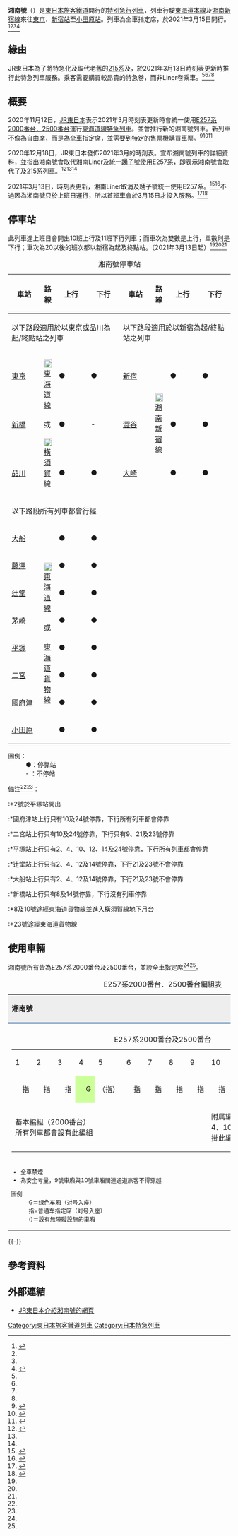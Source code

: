 {{Infobox rail service
| box_width       = 
|color            = #0C8C11
| name            = 湘南
| native_name     = {{lang|ja|湘南}}
| logo            = 
| logo_width      = 
| image           = JR East E257-2000 NA-10 Tokyo Shōnan 20210513.jpg
| image_width     = 
| caption         = E257系2000番台NA-10編成停靠於[[東京站|東京站]]<br>（2021年5月13日）
| type            = [[特別急行列車|特別急行列車]]
| status          = 運行中
| locale          = [[東京都|東京都]]、[[神奈川縣|神奈川縣]]
| predecessor     = {{Link-ja|湘南Liner|湘南ライナー}}（東京．品川為起/終點站）<br>{{Link-ja|早上好Liner新宿|おはようライナー新宿}}．{{Link-ja|回家Liner小田原|ホームライナー小田原}}（新宿為起/終點站）
| first           = 2021年3月15日
| last            = 
| successor       = 
| operator        = [[東日本旅客鐵道|東日本旅客鐵道]]（JR東日本）
| formeroperator  = 
| trainnumber     = 
| trainclass      = 
| ridership       = 
| start           = [[東京站|東京站]]．[[品川站|品川站]]．[[新宿站|新宿站]]
| stops           = 
| end             = [[小田原站|小田原站]]．[[平塚站|平塚站]]
| distance        = 
| journeytime     = 
| frequency       = 
| line_used       = [[山手線|山手線]]（[[山手貨物線|山手貨物線]]）<br>[[東海道本線|東海道本線]]（部分列車途徑[[品鶴線|品鶴線]]・[[東海道貨物線|東海道貨物線]]）
| class           = 普通車廂及[[綠色車廂|綠色車廂]]
| access          = 
| seating         = 全車指定席
| sleeping        = 
| autorack        = 
| catering        = 
| observation     = 
| entertainment   = 
| baggage         = 
| otherfacilities = 
| stock           = [[E257系#2000番台・2500番台|E257系2000番台．2500番台]]
| gauge           = {{RailGauge|1067mm}}
| el              = 直流1500V
| speed           = 
| owners          = 
| routenumber     = 
| map             = 
| map_state       = 
}}
'''湘南號'''（{{lang-ja|湘南}}）是[[東日本旅客鐵道|東日本旅客鐵道]]開行的[[特別急行列車|特別急行列車]]，列車行駛[[東海道線_(JR東日本)|東海道本線]]及[[湘南新宿線|湘南新宿線]]來往[[東京站|東京]]．[[新宿站|新宿站]]至[[小田原站|小田原站]]。列車為全車指定席，於2021年3月15日開行。<ref name=":2">{{Cite web|title=東海道線特急「湘南」「踊り子」のご案内|url=https://www.jreast.co.jp/ltd_exp/tokaido/|publisher=東日本旅客鐵道|language=ja|dead-url=yes|script-title=|access-date=2021-03-12|archive-date=2021-02-17|archive-url=https://web.archive.org/web/20210217155324/https://www.jreast.co.jp/ltd_exp/tokaido/}}</ref><ref name=":3" /><ref name=":1" /><ref name=":6">{{Cite web|script-title=ja:JR東日本、特急「湘南」上り10本・下り11本を設定 - E257系で運転|url=https://news.mynavi.jp/article/diagram2021-2/|accessdate=|date=2020-12-18|work=マイナビニュース|language=ja|archive-date=2020-12-18|archive-url=https://web.archive.org/web/20201218134813/https://news.mynavi.jp/article/diagram2021-2/|dead-url=no}}</ref>

==緣由==
JR東日本為了將{{Link-ja|湘南Liner|湘南ライナー}}特急化及取代老舊的[[JR東日本215系電力動車組|215系]]及{{Link-ja|日本國鐵185系電力動車組|国鉄185系電車|185系}}，於2021年3月13日時刻表更新時推行此特急列車服務。乘客需要購買較昂貴的特急卷，而非Liner卷乘車。<ref name=":2" /><ref name=":1" /><ref name=":4" /><ref name=":6" />

== 概要 ==
2020年11月12日，[[JR東日本|JR東日本]]表示2021年3月時刻表更新時會統一使用[[E257系#2000番台・2500番台|E257系2000番台．2500番台]]運行[[東海道線_(JR東日本)|東海道線]][[特急列車|特急列車]]。並會推行新的湘南號列車。新列車不像{{Link-ja|湘南Liner|湘南ライナー}}為自由席，而是為全車指定席，並需要到特定的[[售票機|售票機]]購買車票。<ref>{{Cite web|script-title=ja:東海道線特急が新しく生まれ変わります|url=https://www.jreast.co.jp/press/2020/20201112_ho02.pdf|date=2020-11-12|format=PDF|publisher=東日本旅客鐵道|language=ja|access-date=2021-03-12|archive-date=2020-11-14|archive-url=https://web.archive.org/web/20201114090150/https://www.jreast.co.jp/press/2020/20201112_ho02.pdf|dead-url=no}}</ref><ref name=":4">{{Cite web|script-title=ja:JR東海道線に特急「湘南」デビューへ 踊り子はリニューアル車両に統一|url=https://tetsudo-shimbun.com/headline/entry-2936.html|accessdate=|date=2020-11-12|work=鉄道新聞|language=ja|archive-date=2021-01-27|archive-url=https://web.archive.org/web/20210127095115/https://tetsudo-shimbun.com/headline/entry-2936.html|dead-url=no}}</ref><ref>{{Cite web|script-title=ja:JR東日本，2021年春から特急“湘南”の運転を開始 〜“踊り子”・“湘南”はE257系で運転〜|url=https://railf.jp/news/2020/11/12/150000.html|accessdate=|date=2020-11-12|work=鉄道ファン|language=ja|archive-date=2020-11-23|archive-url=https://web.archive.org/web/20201123004648/https://railf.jp/news/2020/11/12/150000.html|dead-url=no}}</ref>

2020年12月18日，JR東日本發佈2021年3月的時刻表。宣布湘南號列車的詳細資料，並指出湘南號會取代湘南Liner及統一[[踴子號|踴子號]]使用E257系，即表示湘南號會取代了{{Link-ja|日本國鐵185系電力動車組|国鉄185系電車|185系}}及[[JR東日本215系電力動車組|215系]]列車。<ref name=":7">{{Cite web|script-title=ja:2021年3月 ダイヤ改正について|url=https://www.jreast.co.jp/press/2020/20201218_ho01.pdf|date=2020-12-18|format=PDF|publisher=東日本旅客鐵道|language=ja|access-date=2021-03-12|archive-date=2020-12-18|archive-url=https://web.archive.org/web/20201218071035/https://www.jreast.co.jp/press/2020/20201218_ho01.pdf|dead-url=no}}</ref><ref name=":5" /><ref name=":6" />

2021年3月13日，時刻表更新，湘南Liner取消及踴子號統一使用E257系。<ref name=":3">{{Cite web|script-title=ja:特急「湘南」新設 「踊り子」含む東海道線特急をE257系に統一へ ライナー廃止|url=https://trafficnews.jp/post/103051|accessdate=|date=2020-12-18|work=乗りものニュース|language=ja|archive-date=2021-02-02|archive-url=https://web.archive.org/web/20210202074418/https://trafficnews.jp/post/103051|dead-url=no}}</ref><ref name=":5">{{Cite web|script-title=ja:特急踊り子、緑ストライプの「185系」定期運行ラストラン|url=https://tetsudo-shimbun.com/article/topic/entry-3044.html|accessdate=|author=福岡 誠|date=2021-03-12|work=鉄道新聞|language=ja|archive-date=2021-03-14|archive-url=https://web.archive.org/web/20210314181326/https://tetsudo-shimbun.com/article/topic/entry-3044.html|dead-url=no}}</ref>不過因為湘南號只於上班日運行，所以首班車會於3月15日才投入服務。<ref name=":0">{{Cite web|title=2021年3月15日(月)からの特急「湘南」停車駅・運転時刻のご案内|url=https://www.jreast.co.jp/ltd_exp/tokaido/pdf/pdf_202103timetable.pdf|date=2020-12-18|format=PDF|publisher=東日本旅客鐵道|language=ja|dead-url=no|script-title=|access-date=2021-03-14|archive-date=2021-02-13|archive-url=https://web.archive.org/web/20210213102358/https://www.jreast.co.jp/ltd_exp/tokaido/pdf/pdf_202103timetable.pdf}}</ref><ref name=":1">{{Cite web|script-title=ja:JR東日本、特急「湘南」デビュー - E257系リニューアル車両で運転|url=https://this.kiji.is/744015840327909376|accessdate=|date=2021-03-15|last=|work=マイナビニュース|language=ja|archive-date=2021-03-15|archive-url=https://web.archive.org/web/20210315030457/https://this.kiji.is/744015840327909376|dead-url=no}}</ref>

==停車站==
此列車逢上班日會開出10班上行及11班下行列車；而車次為雙數是上行，單數則是下行；車次為20以後的班次都以新宿為起及終點站。（2021年3月13日起）<ref name=":0" /><ref name=":1" /><ref name=":7" />
{| class="wikitable" style="text-align:center; font-size:100%; margin:1em 0em 2em 2em;"
|- style="border-bottom:solid 3px #7da1c4;"
|+湘南號停車站
! style="width:5em;"|車站
! style="width:1em;"|路線
! style="width:5em;"|上行
! style="width:5em;"|下行
! style="width:5em;"|車站
! style="width:1em;"|路線
! style="width:5em;"|上行
! style="width:5em;"|下行
|- 
! colspan="4"| 以下路段適用於以東京或品川為起/終點站之列車 !! colspan="4"| 以下路段適用於以新宿為起/終點站之列車
|-
! [[東京站|東京]]
| rowspan="3"|[[File:JR_JT_line_symbol.svg|18px]][[東海道線_(JR東日本)|東<br>海<br>道<br>線]]<br><br>或<br><br>[[File:JR_JO_line_symbol.svg|18px]][[橫須賀線|橫<br>須<br>賀<br>線]] || ● || ● 
! [[新宿站|新宿]] 
| rowspan="3"|[[File:JR_JS_line_symbol.svg|18px]][[湘南新宿線|湘<br>南<br>新<br>宿<br>線]] || ● || ●
|-
! [[新橋站_(日本)|新橋]]
| ● || - 
! [[澀谷站|澀谷]] 
| ● || ●
|-
! [[品川站|品川]]
| ● || ● 
! [[大崎站|大崎]]
| ● || ● 
|-
! colspan="8"| 以下路段所有列車都會行經
|-
! [[大船站|大船]]
| rowspan="8"|[[File:JR_JT_line_symbol.svg|18px]][[東海道線_(JR東日本)|東<br>海<br>道<br>線]]<br><br>或<br><br>[[東海道貨物線|東<br>海<br>道<br>貨<br>物<br>線]] || ● || ● 
! colspan="4"rowspan="8" |
|-
! [[藤澤站|藤澤]]
| ● || ● 
|-
! [[辻堂站|辻堂]]
| ● || ● 
|-
! [[茅崎站|茅崎]]
| ● || ● 
|-
! [[平塚站|平塚]]
| ● || ●
|-
! [[二宮站|二宮]]
| ● || ● 
|-
! [[國府津站|國府津]]
| ● || ● 
|-
! [[小田原站|小田原]]
| ● || ● 
|}
;圖例：
:●：停靠站
: - ：不停站

;備注<ref name=":1" /><ref name=":6" />：
:*2號於平塚站開出
:*國府津站上行只有10及24號停靠，下行所有列車都會停靠
:*二宮站上行只有10及24號停靠，下行只有9、21及23號停靠
:*平塚站上行只有2、4、10、12、14及24號停靠，下行所有列車都會停靠
:*辻堂站上行只有2、4、12及14號停靠，下行21及23號不會停靠
:*大船站上行只有2、4、12及14號停靠，下行21及23號不會停靠
:*新橋站上行只有8及14號停靠，下行沒有列車停靠
:*8及10號途經東海道貨物線並進入橫須賀線地下月台
:*23號途經東海道貨物線

==使用車輛==
湘南號所有皆為E257系2000番台及2500番台，並設全車指定席<ref name=":0" /><ref name=":3" />。

{| style="text-align:center; margin:1em 0em 1em 1em; border:solid 1px #999; "
|+E257系2000番台．2500番台編組表
|style="background-color:#eee; border-bottom:solid 4px #7da1c4;"|'''湘南號'''
|-
|style="font-size:80%;"|{{TrainDirection|小田原．平塚|東京．品川．新宿}}
|-
|
{|class="wikitable" style="font-size:80%; float:center; margin:auto;"
|+E257系2000番台及2500番台
|1||2||3||4||5||6||7||8||9||10||11||12||13||14
|-
|　指　||　指　||　指　||style="background-color:#cf9;"|　G　||（指）||　指　||　指　||　指　||　指　||　指　||　指　||　指　||　指　||　指　
|-
|colspan="9"|基本編組（2000番台）<br>所有列車都會設有此編組
|colspan="5"|附属編組（2500番台）<br>4、10、12、5、7及11號會加掛此編組
|}
|-
|style="text-align:left; font-size:80%;"|
* 全車禁煙
* 為安全考量，9號車廂與10號車廂間連通道旅客不得穿越
; 圖例
: G＝[[绿色车厢|绿色车厢]]{{Link-jp|指定席|座席指定席}}（对号入座）
: 指=普通车指定席（对号入座）
: ()＝設有無障礙設施的車廂
|}
{{-}}

==參考資料==
{{Commonscat|Shōnan (train, 2021-)}}
{{reflist}}

==外部連結==
*[https://www.jreast.co.jp/ltd_exp/tokaido/ JR東日本介紹湘南號的網頁] {{Wayback|url=https://www.jreast.co.jp/ltd_exp/tokaido/ |date=20210217155324 }}

[[Category:東日本旅客鐵道列車|Category:東日本旅客鐵道列車]]
[[Category:日本特急列車|Category:日本特急列車]]